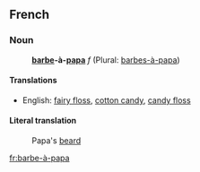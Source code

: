 ==French==
===Noun===
:'''[[barbe]]-à-[[papa]]''' ''f'' (Plural: [[barbes-à-papa]])

====Translations====
*English: [[fairy floss]], [[cotton candy]], [[candy floss]]

====Literal translation====
:Papa's [[beard]]

[[fr:barbe-à-papa]]